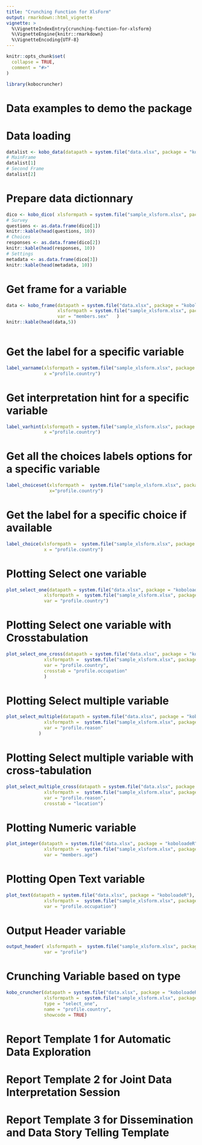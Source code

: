```yaml
---
title: "Crunching Function for XlsForm"
output: rmarkdown::html_vignette
vignette: >
  %\VignetteIndexEntry{crunching-function-for-xlsform}
  %\VignetteEngine{knitr::rmarkdown}
  %\VignetteEncoding{UTF-8}
---
```


```r
knitr::opts_chunk$set(
  collapse = TRUE,
  comment = "#>"
)
```

```r
library(kobocruncher)
```

<!-- WARNING - This vignette is generated by {fusen} from /dev/flat_dev.Rmd: do not edit by hand -->

# Data examples to demo the package

<!-- 
 Store your dataset in a directory named "inst/" at the root of your project.
 Use it for your tests in this Rmd thanks to `pkgload::load_all()` to make it available
and `system.file()` to read it in your examples.
-->


# Data loading

```r
datalist <- kobo_data(datapath = system.file("data.xlsx", package = "koboloadeR") )
# MainFrame
datalist[1]
# Second Frame
datalist[2]  
```

# Prepare data dictionnary

```r
dico <- kobo_dico( xlsformpath = system.file("sample_xlsform.xlsx", package = "koboloadeR") )
# Survey
questions <- as.data.frame(dico[1])
knitr::kable(head(questions, 10))
# Choices
responses <- as.data.frame(dico[2])
knitr::kable(head(responses, 10))
# Settings
metadata <- as.data.frame(dico[3])
knitr::kable(head(metadata, 10))
```

# Get frame for a variable

```r
data <- kobo_frame(datapath = system.file("data.xlsx", package = "koboloadeR"),
                   xlsformpath = system.file("sample_xlsform.xlsx", package = "koboloadeR"),
                   var = "members.sex"   )
knitr::kable(head(data,5))
 
```

# Get the label for a specific variable

```r

label_varname(xlsformpath = system.file("sample_xlsform.xlsx", package = "koboloadeR"), 
              x ="profile.country")

```

# Get interpretation hint for a specific variable

```r
label_varhint(xlsformpath = system.file("sample_xlsform.xlsx", package = "koboloadeR"), 
              x ="profile.country")
```

# Get all the choices labels options for a specific variable

```r
label_choiceset(xlsformpath =  system.file("sample_xlsform.xlsx", package = "koboloadeR"), 
                x="profile.country")
```

# Get the label for a specific choice if available

```r
label_choice(xlsformpath =  system.file("sample_xlsform.xlsx", package = "koboloadeR"), 
              x = "profile.country")

```

# Plotting Select one variable

```r
plot_select_one(datapath = system.file("data.xlsx", package = "koboloadeR"),
              xlsformpath =  system.file("sample_xlsform.xlsx", package = "koboloadeR"), 
              var = "profile.country")
```

# Plotting Select one variable with Crosstabulation

```r
plot_select_one_cross(datapath = system.file("data.xlsx", package = "koboloadeR"),
              xlsformpath =  system.file("sample_xlsform.xlsx", package = "koboloadeR"), 
              var = "profile.country",
              crosstab = "profile.occupation"
              )
```

# Plotting Select multiple variable

```r
plot_select_multiple(datapath = system.file("data.xlsx", package = "koboloadeR"),
              xlsformpath =  system.file("sample_xlsform.xlsx", package = "koboloadeR"), 
              var = "profile.reason"
            )
```

# Plotting Select multiple variable with cross-tabulation

```r
plot_select_multiple_cross(datapath = system.file("data.xlsx", package = "koboloadeR"),
              xlsformpath =  system.file("sample_xlsform.xlsx", package = "koboloadeR"), 
              var = "profile.reason",
              crosstab = "location")
```

# Plotting Numeric variable

```r
plot_integer(datapath = system.file("data.xlsx", package = "koboloadeR"),
              xlsformpath =  system.file("sample_xlsform.xlsx", package = "koboloadeR"), 
              var = "members.age")
```

# Plotting Open Text variable

```r
plot_text(datapath = system.file("data.xlsx", package = "koboloadeR"),
              xlsformpath =  system.file("sample_xlsform.xlsx", package = "koboloadeR"), 
              var = "profile.occupation")
```

# Output Header variable

```r
output_header( xlsformpath =  system.file("sample_xlsform.xlsx", package = "koboloadeR"), 
              var = "profile")
```

# Crunching Variable based on type

```r
kobo_cruncher(datapath = system.file("data.xlsx", package = "koboloadeR"),
              xlsformpath =  system.file("sample_xlsform.xlsx", package = "koboloadeR"), 
              type = "select_one", 
              name = "profile.country",
              showcode = TRUE)
```

 


# Report Template 1 for Automatic Data Exploration

# Report Template 2 for Joint Data Interpretation Session

# Report Template 3 for Dissemination and Data Story Telling Template

